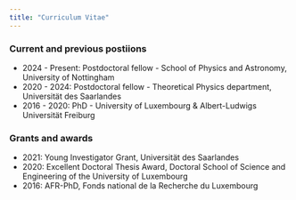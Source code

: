 ```yaml
---
title: "Curriculum Vitae"
---
```


### Current and previous postiions

* 2024 - Present: Postdoctoral fellow - School of Physics and Astronomy, University of Nottingham 
* 2020 - 2024: Postdoctoral fellow - Theoretical Physics department, Universität des Saarlandes
* 2016 - 2020: PhD - University of Luxembourg & Albert-Ludwigs Universität Freiburg



### Grants and awards

* 2021: Young Investigator Grant, Universität des Saarlandes
* 2020: Excellent Doctoral Thesis Award, Doctoral School of Science and Engineering of the University of Luxembourg
* 2016: AFR-PhD, Fonds national de la Recherche du Luxembourg


